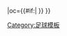 {{fb team |t=-{zh-hans:奥洛穆茨西格马;zh-hant:奧洛穆茨西格馬;}- |tan=奥洛穆茨西格马运动俱乐部|tc=CZE |abb={{#if:{{{abb|}}}|SIG{{0}}}} |oc={{#if:{{{oc|}}}|{{{oc}}} }} }}<!--
--><noinclude>[[Category:足球模板]]</noinclude>